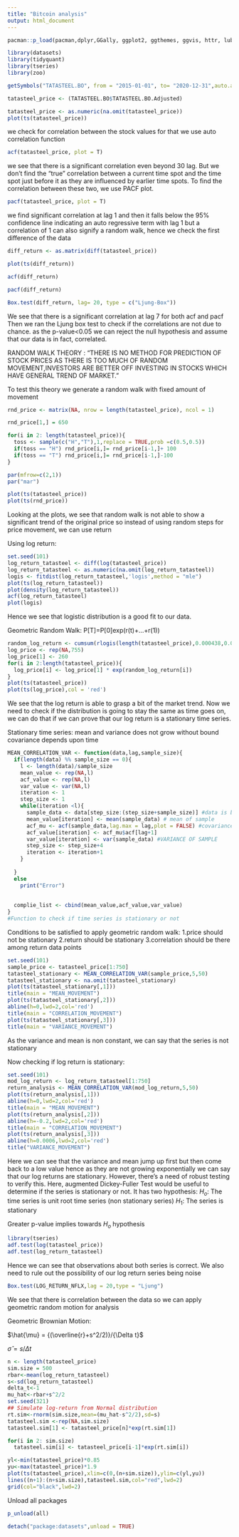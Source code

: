 ```yaml
---
title: "Bitcoin analysis"
output: html_document
---
```


```r
pacman::p_load(pacman,dplyr,GGally, ggplot2, ggthemes, ggvis, httr, lubridate, plotly, rio, rmarkdown, shiny, stringr, tidyr, fitdistrplus)

library(datasets)
library(tidyquant)
library(tseries)
library(zoo)
```


```r
getSymbols("TATASTEEL.BO", from = "2015-01-01", to= "2020-12-31",auto.assign = TRUE,warnings = FALSE)

tatasteel_price <- (TATASTEEL.BO$TATASTEEL.BO.Adjusted)

tatasteel_price <- as.numeric(na.omit(tatasteel_price))
plot(ts(tatasteel_price))
```

we check for correlation between the stock values
for that we use auto correlation function

```r
acf(tatasteel_price, plot = T)
```

we see that there is a significant correlation even beyond 30 lag. But we don't find the "true" 
correlation between a current time spot and the time spot just before it as they are influenced by earlier time spots. 
To find the correlation between these two, we use PACF plot.

```r
pacf(tatasteel_price, plot = T)
```

we find significant correlation at lag 1 and then it falls below the 95% confidence line indicating an auto regressive term with lag 1 but a correlation of 1 can also signify a random walk, hence we check the first difference of the data

```r
diff_return <- as.matrix(diff(tatasteel_price))

plot(ts(diff_return))

acf(diff_return)

pacf(diff_return)

Box.test(diff_return, lag= 20, type = c("Ljung-Box"))
```

We see that there is a significant correlation at lag 7 for both acf and pacf
Then we ran the Ljung box test to check if the correlations are not due to chance. as the p-value<0.05 we can reject the null hypothesis and assume that our data is in fact, correlated.



RANDOM WALK THEORY : "THERE IS NO METHOD FOR PREDICTION OF STOCK PRICES AS THERE IS TOO MUCH OF RANDOM MOVEMENT,INVESTORS ARE BETTER OFF INVESTING IN STOCKS WHICH HAVE GENERAL TREND OF MARKET."

To test this theory we generate a random walk with fixed amount of movement


```r
rnd_price <- matrix(NA, nrow = length(tatasteel_price), ncol = 1)

rnd_price[1,] = 650

for(i in 2: length(tatasteel_price)){
  toss <- sample(c("H","T"),1,replace = TRUE,prob =c(0.5,0.5))
  if(toss == "H") rnd_price[i,]= rnd_price[i-1,]+ 100
  if(toss == "T") rnd_price[i,]= rnd_price[i-1,]-100
}

par(mfrow=c(2,1))
par("mar")

plot(ts(tatasteel_price))
plot(ts(rnd_price))
```


Looking at the plots, we see that random walk is not able to show a significant trend of the original price so instead of using random steps for price movement, we can use return 


Using log return:


```r
set.seed(101)
log_return_tatasteel <- diff(log(tatasteel_price))
log_return_tatasteel <- as.numeric(na.omit(log_return_tatasteel))
logis <- fitdist(log_return_tatasteel,'logis',method = "mle")
plot(ts(log_return_tatasteel))
plot(density(log_return_tatasteel))
acf(log_return_tatasteel)
plot(logis)
```
Hence we see that logistic distribution is a good fit to our data.

Geometric Random Walk:
P[T]=P[0]exp(r(t)+...+r(1))
```r
random_log_return <- cumsum(rlogis(length(tatasteel_price),0.000438,0.013333)) # This will calculate the sum of data point
log_price <- rep(NA,755)
log_price[1] <- 260
for(i in 2:length(tatasteel_price)){
  log_price[i] <- log_price[1] * exp(random_log_return[i])
}
plot(ts(tatasteel_price))
plot(ts(log_price),col = 'red')
```

We see that the log return is able to grasp a bit of the market trend. 
Now we need to check if the distribution is going to stay the same as time goes on, we can do that if we can prove that our log return is a stationary time series.

Stationary time series:
mean and variance does not grow without bound
covariance depends upon time

```r
MEAN_CORRELATION_VAR <- function(data,lag,sample_size){
  if(length(data) %% sample_size == 0){
    l <- length(data)/sample_size
    mean_value <- rep(NA,l)
    acf_value <- rep(NA,l)
    var_value <- var(NA,l)
    iteration <- 1
    step_size <- 1
    while(iteration <l){
      sample_data <- data[step_size:(step_size+sample_size)] #data is broken into lengths of sample size
      mean_value[iteration] <- mean(sample_data) # mean of sample
      acf_mu <- acf(sample_data,lag.max = lag,plot = FALSE) #covariance of sample
      acf_value[iteration] <- acf_mu$acf[lag+1]
      var_value[iteration] <- var(sample_data) #VARIANCE OF SAMPLE
      step_size <- step_size+4
      iteration <- iteration+1
    }
      
  }
  else
    print("Error")
  
 
  complie_list <- cbind(mean_value,acf_value,var_value)
}
#Function to check if time series is stationary or not
```

Conditions to be satisfied to apply geometric random walk:
1.price should not be stationary
2.return should be stationary
3.correlation should be there among return data points

```r
set.seed(101)
sample_price <- tatasteel_price[1:750] 
tatasteel_stationary <- MEAN_CORRELATION_VAR(sample_price,5,50)
tatasteel_stationary <- na.omit(tatasteel_stationary)
plot(ts(tatasteel_stationary[,1]))
title(main = "MEAN_MOVEMENT")
plot(ts(tatasteel_stationary[,2]))
abline(h=0,lwd=2,col='red')
title(main = "CORRELATION_MOVEMENT")
plot(ts(tatasteel_stationary[,3]))
title(main = "VARIANCE_MOVEMENT")
```
As the variance and mean is non constant, we can say that the series is not stationary

Now checking if log return is stationary:

```r
set.seed(101)
mod_log_return <- log_return_tatasteel[1:750]
return_analysis <- MEAN_CORRELATION_VAR(mod_log_return,5,50)
plot(ts(return_analysis[,1]))
abline(h=0,lwd=2,col='red')
title(main = "MEAN_MOVEMENT")
plot(ts(return_analysis[,2]))
abline(h=-0.2,lwd=2,col='red')
title(main = "CORRELATION_MOVEMENT")
plot(ts(return_analysis[,3]))
abline(h=0.0006,lwd=2,col='red')
title("VARIANCE_MOVEMENT")
```
Here we can see that the variance and mean jump up first but then come back to a low value hence as they are not growing exponentially we can say that our log returns are stationary. However, there's a need of robust testing to verify this.
Here, augmented Dickey-Fuller Test would be useful to determine if the series is stationary or not.
It has two hypothesis:
$H_{o}$: The time series is unit root time series (non stationary series)
$H_{1}$: The series is stationary

Greater p-value implies towards $H_{o}$ hypothesis

```r
library(tseries)
adf.test(log(tatasteel_price))
adf.test(log_return_tatasteel)
```
Hence we can see that observations about both series is correct.
We also need to rule out the possibility of our log return series being noise

```r
Box.test(LOG_RETURN_NFLX,lag = 20,type = "Ljung")
```
We see that there is correlation between the data so we can apply geometric random motion for analysis

Geometric Brownian Motion:

$\hat{\mu} = {(\overline{r}+s^2/2)}/{\Delta t}$

$\hat{\sigma} = s/{\Delta t}$


```r
n <- length(tatasteel_price)
sim.size = 500
rbar<-mean(log_return_tatasteel)
s<-sd(log_return_tatasteel)
delta_t<-1
mu_hat<-rbar+s^2/2
set.seed(321)
## Simulate log-return from Normal distribution
rt.sim<-rnorm(sim.size,mean=(mu_hat-s^2/2),sd=s)
tatasteel.sim <-rep(NA,sim.size)
tatasteel.sim[1] <- tatasteel_price[n]*exp(rt.sim[1])

for(i in 2: sim.size) 
  tatasteel.sim[i] <- tatasteel_price[i-1]*exp(rt.sim[i])

yl<-min(tatasteel_price)*0.85
yu<-max(tatasteel_price)*1.9
plot(ts(tatasteel_price),xlim=c(0,(n+sim.size)),ylim=c(yl,yu))
lines((n+1):(n+sim.size),tatasteel.sim,col="red",lwd=2)
grid(col="black",lwd=2)

```


Unload all packages
```r

p_unload(all)

detach("package:datasets",unload = TRUE)
```

